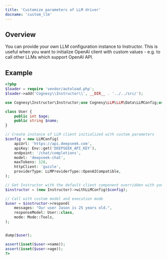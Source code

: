 ```yaml
---
title: 'Customize parameters of LLM driver'
docname: 'custom_llm'
---
```


## Overview

You can provide your own LLM configuration instance to Instructor. This is useful
when you want to initialize OpenAI client with custom values - e.g. to call
other LLMs which support OpenAI API.

## Example

```php
<?php
$loader = require 'vendor/autoload.php';
$loader->add('Cognesy\\Instructor\\', __DIR__ . '../../src/');

use Cognesy\Instructor\Instructor;use Cognesy\LLM\LLM\Data\LLMConfig;use Cognesy\LLM\LLM\Enums\LLMProviderType;use Cognesy\LLM\LLM\Enums\Mode;use Cognesy\Utils\Env;

class User {
    public int $age;
    public string $name;
}

// Create instance of LLM client initialized with custom parameters
$config = new LLMConfig(
    apiUrl: 'https://api.deepseek.com',
    apiKey: Env::get('DEEPSEEK_API_KEY'),
    endpoint: '/chat/completions',
    model: 'deepseek-chat',
    maxTokens: 128,
    httpClient: 'guzzle',
    providerType: LLMProviderType::OpenAICompatible,
);

// Get Instructor with the default client component overridden with your own
$instructor = (new Instructor)->withLLMConfig($config);

// Call with custom model and execution mode
$user = $instructor->respond(
    messages: "Our user Jason is 25 years old.",
    responseModel: User::class,
    mode: Mode::Tools,
);


dump($user);

assert(isset($user->name));
assert(isset($user->age));
?>
```
